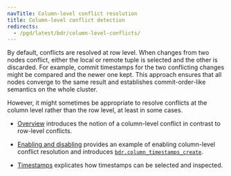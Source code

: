 ```yaml
---
navTitle: Column-level conflict resolution
title: Column-level conflict detection
redirects:
  - /pgd/latest/bdr/column-level-conflicts/
---
```


By default, conflicts are resolved at row level. When changes from two nodes conflict, either the local or remote tuple is selected and the other is discarded. For example, commit timestamps for the two conflicting changes might be compared and the newer one kept. This approach ensures that all nodes converge to the same result and establishes commit-order-like semantics on the whole cluster.

However, it might sometimes be appropriate to resolve conflicts at the column level rather than the row level, at least in some cases.

* [Overview](01_overview_clcd) introduces the notion of a column-level conflict in contrast to row-level conflicts.

* [Enabling and disabling](02_enabling_disabling) provides an example of enabling column-level conflict resolution and introduces [`bdr.column_timestamps_create`](02_enabling_disabling/#bdrcolumn_timestamps_create).

* [Timestamps](03_timestamps) explicates how timestamps can be selected and inspected.
